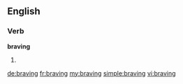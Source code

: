 ==English==

===Verb===
'''braving'''

# {{present participle of|brave}}

[[de:braving]]
[[fr:braving]]
[[my:braving]]
[[simple:braving]]
[[vi:braving]]